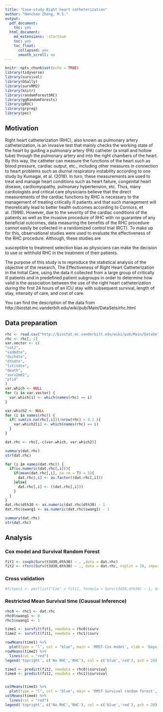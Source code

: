 ```yaml
---
title: "Case-study Right heart catheterization"
author: "Hanchao Zhang, M.S."
output:
  pdf_document:
    toc: yes
  html_document:
    md_extensions: -startnum
    toc: yes
    toc_float:
      collapsed: yes
      smooth_scroll: no
---
```






```r
knitr::opts_chunk$set(echo = TRUE)
library(tidyverse)
library(survival)
library(GGally)
library(survRM2)
library(knitr)
library(randomForestSRC)
library(ggRandomForests)
library(pROC)
library(grpreg)
library(pec)
```

## Motivation

Right heart catheterization (RHC), also known as pulmonary artery catheterization, is an invasive test that mainly checks the working state of the heart by guiding a pulmonary artery (PA) catheter (a small and hollow tube) through the pulmonary artery and into the right chambers of the heart. By this way, the catheter can measure the functions of the heart such as blood pressure, cardiac output, etc., including other measures in connection to heart problems such as diurnal respiratory instability according to one study by Kumagai, et al. (2018). In turn, these measurements are used to treat and manage heart conditions such as heart failure, congenital heart disease, cardiomyopathy, pulmonary hypertension, etc. Thus, many cardiologists and critical care physicians believe that the direct measurements of the cardiac functions by RHC is necessary to the management of treating critically ill patients and that such management will theoretically lead to better health outcomes according to Connors, et al. (1996). However, due to the severity of the cardiac conditions of the patients as well as the invasive procedure of RHC with no guarantee of any beneficial outcomes, data measuring the benefits of the RHC procedure cannot easily be collected in a randomized control trial (RCT). To make up for this, observational studies were used to evaluate the effectiveness of the RHC procedure. Although, these studies are

susceptible to treatment selection bias as physicians can make the decision to use or withhold RHC in the treatment of their patients.

The purpose of this study is to reproduce the statistical analysis of the objective of the research, The Effectiveness of Right Heart Catheterization in the Initial Care, using the data it collected from a large group of critically ill patients and in predefined patient subgroups in order to determine how valid is the association between the use of the right heart catheterization during the first 24 hours of an ICU stay with subsequent survival, length of stay, intensity of care, and cost of care.

You can find the description of the data from http://biostat.mc.vanderbilt.edu/wiki/pub/Main/DataSets/rhc.html


## Data preparation


```r
rhc <- read.csv("http://biostat.mc.vanderbilt.edu/wiki/pub/Main/DataSets/rhc.csv")
rhc <- rhc[,-1]
var.vector <- c(
"cat2",
"sadmdte",
"dschdte",
"dthdte",
"lstctdte",
"death",
"surv2md1",
"ptid"
)
var.which <- NULL
for (i in var.vector) {
  var.which[i] <- which(names(rhc) == i)
}

var.which2 <- NULL
for (i in names(rhc)) {
  if( sum(is.na(rhc[,i]))/nrow(rhc) > 0.2 ){
    var.which2[i] <- which(names(rhc) == i)
  }
}

dat.rhc <- rhc[,-c(var.which, var.which2)]
```



```r
summary(dat.rhc)
str(dat.rhc)
```





```r
for (i in names(dat.rhc)) {
  if(is.numeric(dat.rhc[,i])){
    if(mean(dat.rhc[,i], na.rm = T) < 5){
      dat.rhc[,i] <- as.factor((dat.rhc[,i]))
    }else{
      dat.rhc[,i] <- ((dat.rhc[,i]))
    }
  }
}
dat.rhc$dth30 <- as.numeric(dat.rhc$dth30) - 1
dat.rhc$swang1 <- as.numeric(dat.rhc$swang1) - 1
```




```r
summary(dat.rhc)
str(dat.rhc)
```

## Analysis

### Cox model and Survival Random Forest
```r
fit1 <- coxph(Surv(t3d30,dth30) ~ . ,data = dat.rhc)
fit2 <- rfsrc(Surv(t3d30,dth30) ~ ., data = dat.rhc, nsplit = 10, importance = TRUE, ntree = 100)

```


### Cross validation

```r


#fitpec1 <- pec(list("Cox" = fit1), formula = Surv(t3d30,dth30) ~ 1, data = dat.rhc, cens.model = 'cox', splitMethod = "cv3", keep.index = TRUE, keep.matrix = TRUE)


```



### Restricted Mean Survival time (Causual Inference)

```r
rhc0 <- rhc1 <- dat.rhc
rhc0$swang1 <- 0
rhc1$swang1 <- 1
```


```r
time1 <- survfit(fit1, newdata = rhc0)$surv
time2 <- survfit(fit1, newdata = rhc1)$surv

rowMeans(time1) %>%
  plot(type = "l", col = "blue", main = 'RMST-Cox model', xlab = 'Days', ylab = 'Survival Rate')
rowMeans(time2) %>%
  lines(col = "red")
legend('topright', c('No RHC','RHC'), col = c('blue','red'), pch = 20)
```






```r
time3 <- predict(fit2, newdata = rhc0)$survival
time4 <- predict(fit2, newdata = rhc1)$survival


colMeans(time3) %>%
  plot(type = "l", col = "blue", main = 'RMST-Survival random forest', xlab = 'Days', ylab = 'Survival Rate')
colMeans(time4) %>%
  lines(col = "red")
legend('topright', c('No RHC','RHC'), col = c('blue','red'), pch = 20)
```













